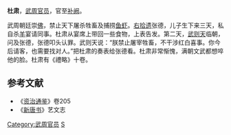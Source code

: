 '''杜肃'''，[[武周|武周]][[官员|官员]]，官至[[补阙|补阙]]。

武周朝廷崇[[佛|佛]]，禁止天下屠杀牲畜及捕捞[[鱼|鱼]][[虾|虾]]。[[右拾遗|右拾遗]]张德，儿子生下来三天，私自杀[[羊|羊]]宴请同事。杜肃从宴席上带回一些食物，上表告发。第二天，[[武则天|武则天]]临朝，问及张德，张德叩头认罪。武则天说：“朕禁止屠宰牲畜，不干涉红白喜事。你今后请客，也需要找对人。”把杜肃的奏表给张德看。杜肃非常惭愧，满朝文武都想啐他的脸。杜肃有《禮略》十卷。
== 参考文献 ==
*《[[资治通鉴|资治通鉴]]》卷205
*《[[新唐书|新唐书]]》艺文志
{{DEFAULTSORT:D}}
[[Category:武周官员|Category:武周官员]]
[[Category:杜姓|S]]